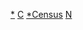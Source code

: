 {{Categories by country|nocat}}
{{Commons category|Censuses by country}}
[[Category:人口普查|*]]
[[Category:国立机构|C]]
[[Category:各国人口|*Census]]
[[Category:人口統計|N]]